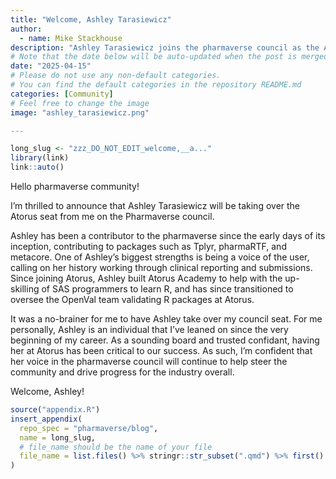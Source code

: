 ```yaml
---
title: "Welcome, Ashley Tarasiewicz"
author:
  - name: Mike Stackhouse
description: "Ashley Tarasiewicz joins the pharmaverse council as the Atorus Council representative."
# Note that the date below will be auto-updated when the post is merged.
date: "2025-04-15"
# Please do not use any non-default categories.
# You can find the default categories in the repository README.md
categories: [Community]
# Feel free to change the image
image: "ashley_tarasiewicz.png"

---
```


<!--------------- typical setup ----------------->

```r
long_slug <- "zzz_DO_NOT_EDIT_welcome,__a..."
library(link)
link::auto()
```

<!--------------- post begins here ----------------->

Hello pharmaverse community! 

I’m thrilled to announce that Ashley Tarasiewicz will be taking over the Atorus seat from me on the Pharmaverse council. 

Ashley has been a contributor to the pharmaverse since the early days of its inception, contributing to packages such as Tplyr, pharmaRTF, and metacore. One of Ashley’s biggest strengths is being a voice of the user, calling on her history working through clinical reporting and submissions. Since joining Atorus, Ashley built Atorus Academy to help with the up-skilling of SAS programmers to learn R, and has since transitioned to oversee the OpenVal team validating R packages at Atorus. 

It was a no-brainer for me to have Ashley take over my council seat. For me personally, Ashley is an individual that I’ve leaned on since the very beginning of my career. As a sounding board and trusted confidant, having her at Atorus has been critical to our success. As such, I’m confident that her voice in the pharmaverse council will continue to help steer the community and drive progress for the industry overall.

Welcome, Ashley! 

<!--------------- appendices go here ----------------->

```r
source("appendix.R")
insert_appendix(
  repo_spec = "pharmaverse/blog",
  name = long_slug,
  # file_name should be the name of your file
  file_name = list.files() %>% stringr::str_subset(".qmd") %>% first()
)
```
